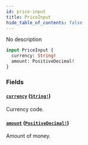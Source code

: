 ```yaml
---
id: price-input
title: PriceInput
hide_table_of_contents: false
---
```


No description

```graphql
input PriceInput {
  currency: String!
  amount: PositiveDecimal!
}
```

### Fields

#### [`currency`](#) ([`String!`](../../../developer/api-reference/scalars/string))

Currency code.

#### [`amount`](#) ([`PositiveDecimal!`](../../../developer/api-reference/scalars/positive-decimal))

Amount of money.

